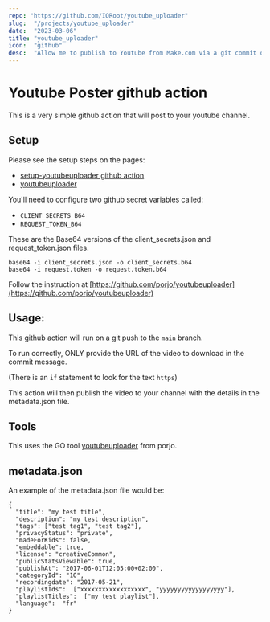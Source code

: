 ```yaml
---
repo: "https://github.com/IORoot/youtube_uploader"
slug:  "/projects/youtube_uploader"
date:  "2023-03-06"
title: "youtube_uploader"
icon:  "github"
desc:  "Allow me to publish to Youtube from Make.com via a git commit or curl request."
---
```



# Youtube Poster github action

This is a very simple github action that will post to your youtube channel.

## Setup

Please see the setup steps on the pages:
- [setup-youtubeuploader github action](https://github.com/AnimMouse/setup-youtubeuploader)
- [youtubeuploader](https://github.com/porjo/youtubeuploader)

You'll need to configure two github secret variables called:

- `CLIENT_SECRETS_B64`
- `REQUEST_TOKEN_B64`

These are the Base64 versions of the client_secrets.json and request_token.json files.

```
base64 -i client_secrets.json -o client_secrets.b64
base64 -i request.token -o request.token.b64
```

Follow the instruction at [https://github.com/porjo/youtubeuploader](https://github.com/porjo/youtubeuploader) 
 

## Usage:

This github action will run on a git push to the `main` branch. 

To run correctly, ONLY provide the URL of the video to download in the commit message. 

(There is an `if` statement to look for the text `https`)

This action will then publish the video to your channel with the details in the metadata.json file.

## Tools

This uses the GO tool [youtubeuploader](https://github.com/porjo/youtubeuploader) from porjo.

## metadata.json

An example of the metadata.json file would be:

```
{
  "title": "my test title",
  "description": "my test description",
  "tags": ["test tag1", "test tag2"],
  "privacyStatus": "private",
  "madeForKids": false,
  "embeddable": true,
  "license": "creativeCommon",
  "publicStatsViewable": true,
  "publishAt": "2017-06-01T12:05:00+02:00",
  "categoryId": "10",
  "recordingdate": "2017-05-21",
  "playlistIds":  ["xxxxxxxxxxxxxxxxxx", "yyyyyyyyyyyyyyyyyy"],
  "playlistTitles":  ["my test playlist"],
  "language":  "fr"
}
```
